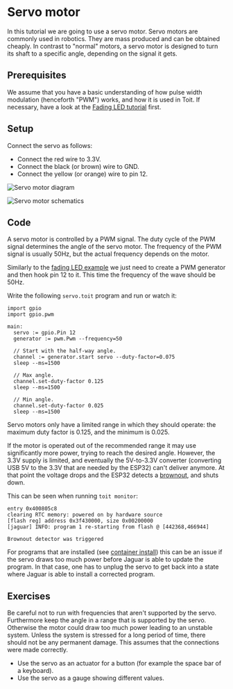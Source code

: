 
# Servo motor
In this tutorial we are going to use a servo motor. Servo motors are
commonly used in robotics. They are mass produced and can
be obtained cheaply. In contrast to "normal" motors, a servo motor is
designed to turn its shaft to a specific angle, depending on the signal
it gets.

## Prerequisites
We assume that you have a basic understanding of how pulse width modulation
(henceforth "PWM") works, and how it is used in Toit. If necessary, have
a look at the [Fading LED tutorial](../pwm_led) first.

## Setup
Connect the servo as follows:
- Connect the red wire to 3.3V.
- Connect the black (or brown) wire to GND.
- Connect the yellow (or orange) wire to pin 12.

<img
  src={ServoDiagram}
  alt="Servo motor diagram"
/>

<img
  src={ServoSchematics}
  alt="Servo motor schematics"
/>

## Code
A servo motor is controlled by a PWM signal. The duty cycle of the PWM signal
determines the angle of the servo motor. The frequency of the PWM signal is
usually 50Hz, but the actual frequency depends on the motor.

Similarly to the [fading LED example](../pwm/led) we just need to create a
PWM generator and then hook pin 12 to it. This time the frequency of the
wave should be 50Hz.

Write the following `servo.toit` program and run or watch it:

```toit
import gpio
import gpio.pwm

main:
  servo := gpio.Pin 12
  generator := pwm.Pwm --frequency=50

  // Start with the half-way angle.
  channel := generator.start servo --duty-factor=0.075
  sleep --ms=1500

  // Max angle.
  channel.set-duty-factor 0.125
  sleep --ms=1500

  // Min angle.
  channel.set-duty-factor 0.025
  sleep --ms=1500
```

Servo motors only have a limited range in which they should operate: the maximum
duty factor is 0.125, and the minimum is 0.025.

If the motor is operated out of the recommended range it may use significantly
more power, trying to reach the desired angle. However, the 3.3V supply is
limited, and eventually the 5V-to-3.3V converter
(converting USB 5V to the 3.3V that are needed by the ESP32) can't deliver
anymore. At that point the voltage drops and the ESP32 detects a
[brownout](https://en.wikipedia.org/wiki/Brownout_(electricity)), and shuts down.

This can be seen when running `toit monitor`:

``` text
entry 0x400805c8
clearing RTC memory: powered on by hardware source
[flash reg] address 0x3f430000, size 0x00200000
[jaguar] INFO: program 1 re-starting from flash @ [442368,466944]

Brownout detector was triggered
```

For programs that are installed (see
[container install](../../containers)) this can be
an issue if the servo draws too much power before Jaguar is able to update
the program. In that case, one has to unplug the servo to get back into a
state where Jaguar is able to install a corrected program.

## Exercises
Be careful not to run with frequencies that aren't supported by the
servo. Furthermore keep the angle in a range that is supported by the
servo. Otherwise the motor could draw too much power leading to an
unstable system. Unless the system is stressed for a long period of
time, there should not be any permanent damage. This assumes that
the connections were made correctly.

- Use the servo as an actuator for a button (for example the space bar of
  a keyboard).
- Use the servo as a gauge showing different values.
